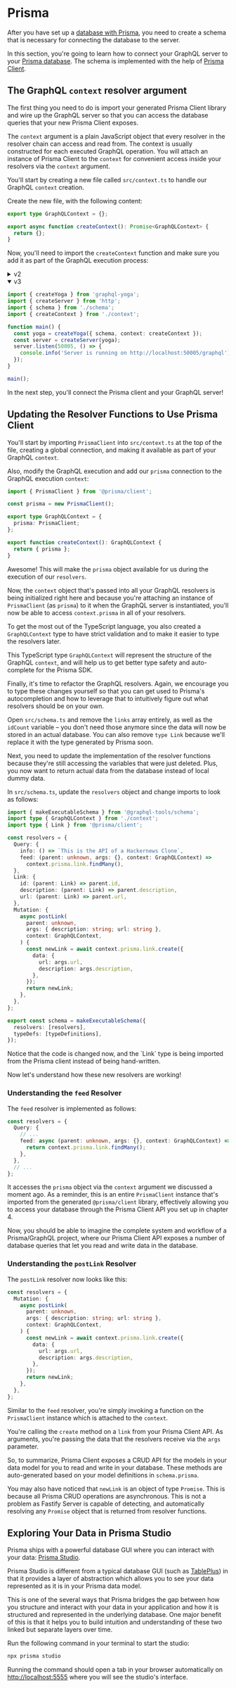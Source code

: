 
# Prisma

After you have set up a [database with Prisma](/database/prisma), you need to create a schema that is necessary for connecting the database to the server.

In this section, you're going to learn how to connect your GraphQL server to your [Prisma database](/database/prisma). The schema is implemented with the help of [Prisma Client](https://prisma.io/docs/reference/tools-and-interfaces/prisma-client).

## The GraphQL `context` resolver argument

The first thing you need to do is import your generated Prisma Client library and wire up the GraphQL server so that you can access the database queries that your new Prisma Client exposes.

The `context` argument is a plain JavaScript object that every resolver in the resolver chain can access and read from. The context is usually constructed for each executed GraphQL operation. You will attach an instance of Prisma Client to the `context` for convenient access inside your resolvers via the `context` argument.

You'll start by creating a new file called `src/context.ts` to handle our GraphQL `context` creation.

Create the new file, with the following content:

```ts filename="src/context.ts"
export type GraphQLContext = {};

export async function createContext(): Promise<GraphQLContext> {
  return {};
}
```

Now, you'll need to import the `createContext` function and make sure you add it as part of the GraphQL execution process:

<details>
  <summary>v2</summary>

```typescript
import { createServer } from '@graphql-yoga/node';
import { schema } from './schema';
import { createContext } from './context';

async function main() {
  const server = createServer({ schema, context: createContext });
  await server.start();
}

main();
```

</details>

<details open>
  <summary>v3</summary>

```typescript
import { createYoga } from 'graphql-yoga';
import { createServer } from 'http';
import { schema } from './schema';
import { createContext } from './context';

function main() {
  const yoga = createYoga({ schema, context: createContext });
  const server = createServer(yoga);
  server.listen(50005, () => {
    console.info('Server is running on http://localhost:50005/graphql');
  });
}

main();
```

</details>

In the next step, you'll connect the Prisma client and your GraphQL server!

## Updating the Resolver Functions to Use Prisma Client

You'll start by importing `PrismaClient` into `src/context.ts` at the top of the file, creating a global connection, and making it available as part of your GraphQL `context`.

Also, modify the GraphQL execution and add our `prisma` connection to the GraphQL execution `context`:

```ts filename="src/context.ts"
import { PrismaClient } from '@prisma/client';

const prisma = new PrismaClient();

export type GraphQLContext = {
  prisma: PrismaClient;
};

export function createContext(): GraphQLContext {
  return { prisma };
}
```

Awesome! This will make the `prisma` object available for us during the execution of our `resolvers`.

Now, the `context` object that's passed into all your GraphQL resolvers is being initialized right here and because you're attaching an instance of `PrismaClient` (as `prisma`) to it when the GraphQL server is instantiated, you'll now be able to access `context.prisma` in all of your resolvers.

To get the most out of the TypeScript language, you also created a `GraphQLContext` type to have strict validation and to make it easier to type the resolvers later.

This TypeScript type `GraphQLContext` will represent the structure of the GraphQL `context`, and will help us to get better type safety and auto-complete for the Prisma SDK.

Finally, it's time to refactor the GraphQL resolvers. Again, we encourage you to type these changes yourself so that you can get used to Prisma's autocompletion and how to leverage that to intuitively figure out what resolvers should be on your own.

Open `src/schema.ts` and remove the `links` array entirely, as well as the `idCount` variable – you don't need those anymore since the data will now be stored in an actual database. You can also remove `type Link` because we'll replace it with the type generated by Prisma soon.

Next, you need to update the implementation of the resolver functions because they're still accessing the variables that were just deleted. Plus, you now want to return actual data from the database instead of local dummy data.

In `src/schema.ts`, update the `resolvers` object and change imports to look as follows:

```ts filename="src/schema.ts"
import { makeExecutableSchema } from '@graphql-tools/schema';
import type { GraphQLContext } from './context';
import type { Link } from '@prisma/client';

const resolvers = {
  Query: {
    info: () => `This is the API of a Hackernews Clone`,
    feed: (parent: unknown, args: {}, context: GraphQLContext) =>
      context.prisma.link.findMany(),
  },
  Link: {
    id: (parent: Link) => parent.id,
    description: (parent: Link) => parent.description,
    url: (parent: Link) => parent.url,
  },
  Mutation: {
    async postLink(
      parent: unknown,
      args: { description: string; url: string },
      context: GraphQLContext,
    ) {
      const newLink = await context.prisma.link.create({
        data: {
          url: args.url,
          description: args.description,
        },
      });
      return newLink;
    },
  },
};

export const schema = makeExecutableSchema({
  resolvers: [resolvers],
  typeDefs: [typeDefinitions],
});
```

<Callout>
  Notice that the code is changed now, and the `Link` type is being imported
  from the Prisma client instead of being hand-written.
</Callout>

Now let's understand how these new resolvers are working!

### Understanding the `feed` Resolver

The `feed` resolver is implemented as follows:

```ts
const resolvers = {
  Query: {
    // ...
    feed: async (parent: unknown, args: {}, context: GraphQLContext) => {
      return context.prisma.link.findMany();
    },
  },
  // ...
};
```

It accesses the `prisma` object via the `context` argument we discussed a moment ago. As a reminder, this is an entire `PrismaClient` instance that's imported from the generated `@prisma/client` library, effectively allowing you to access your database through the Prisma Client API you set up in chapter 4.

Now, you should be able to imagine the complete system and workflow of a Prisma/GraphQL project, where our Prisma Client API exposes a number of database queries that let you read and write data in the database.

### Understanding the `postLink` Resolver

The `postLink` resolver now looks like this:

```ts
const resolvers = {
  Mutation: {
    async postLink(
      parent: unknown,
      args: { description: string; url: string },
      context: GraphQLContext,
    ) {
      const newLink = await context.prisma.link.create({
        data: {
          url: args.url,
          description: args.description,
        },
      });
      return newLink;
    },
  },
};
```

Similar to the `feed` resolver, you're simply invoking a function on the `PrismaClient` instance which is attached to the `context`.

You're calling the `create` method on a `link` from your Prisma Client API. As arguments, you're passing the data that the resolvers receive via the `args` parameter.

So, to summarize, Prisma Client exposes a CRUD API for the models in your data model for you to read and write in your database. These methods are auto-generated based on your model definitions in
`schema.prisma`.

You may also have noticed that `newLink` is an object of type `Promise`. This is because all Prisma CRUD operations are asynchronous. This is not a problem as Fastify Server is capable of detecting, and automatically resolving any `Promise` object that is returned from resolver functions.

## Exploring Your Data in Prisma Studio

Prisma ships with a powerful database GUI where you can interact with your data: [Prisma Studio](https://github.com/prisma/studio).

Prisma Studio is different from a typical database GUI (such as [TablePlus](https://tableplus.com/)) in that it provides a layer of abstraction which allows you to see your data represented as it is in your Prisma data model.

This is one of the several ways that Prisma bridges the gap between how you structure and interact with your data in your application and how it is structured and represented in the underlying database. One major benefit of this is that it helps you to build intuition and understanding of these two linked but separate layers over time.

Run the following command in your terminal to start the studio:

```sh
npx prisma studio
```

Running the command should open a tab in your browser automatically on [http://localhost:5555](http://localhost:5555) where you will see the studio's interface.
